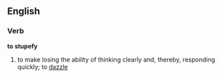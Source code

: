 ==English==
===Verb===
'''to stupefy'''
# to make losing the ability of thinking clearly and, thereby, responding quickly; to [[dazzle]]